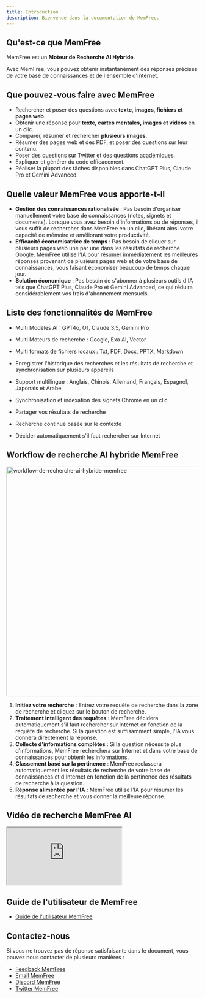 ```yaml
---
title: Introduction
description: Bienvenue dans la documentation de MemFree.
---
```


## Qu'est-ce que MemFree

MemFree est un <b>Moteur de Recherche AI Hybride</b>.

Avec MemFree, vous pouvez obtenir instantanément des réponses précises de votre base de connaissances et de l'ensemble d'Internet.

## Que pouvez-vous faire avec MemFree

-   Rechercher et poser des questions avec **texte, images, fichiers et pages web**.
-   Obtenir une réponse pour **texte, cartes mentales, images et vidéos** en un clic.
-   Comparer, résumer et rechercher **plusieurs images**.
-   Résumer des pages web et des PDF, et poser des questions sur leur contenu.
-   Poser des questions sur Twitter et des questions académiques.
-   Expliquer et générer du code efficacement.
-   Réaliser la plupart des tâches disponibles dans ChatGPT Plus, Claude Pro et Gemini Advanced.

## Quelle valeur MemFree vous apporte-t-il

-   **Gestion des connaissances rationalisée** : Pas besoin d'organiser manuellement votre base de connaissances (notes, signets et documents). Lorsque vous avez besoin d'informations ou de réponses, il vous suffit de rechercher dans MemFree en un clic, libérant ainsi votre capacité de mémoire et améliorant votre productivité.
-   **Efficacité économisatrice de temps** : Pas besoin de cliquer sur plusieurs pages web une par une dans les résultats de recherche Google. MemFree utilise l'IA pour résumer immédiatement les meilleures réponses provenant de plusieurs pages web et de votre base de connaissances, vous faisant économiser beaucoup de temps chaque jour.
-   **Solution économique** : Pas besoin de s'abonner à plusieurs outils d'IA tels que ChatGPT Plus, Claude Pro et Gemini Advanced, ce qui réduira considérablement vos frais d'abonnement mensuels.

## Liste des fonctionnalités de MemFree

-   Multi Modèles AI : GPT4o, O1, Claude 3.5, Gemini Pro

-   Multi Moteurs de recherche : Google, Exa AI, Vector

-   Multi formats de fichiers locaux : Txt, PDF, Docx, PPTX, Markdown

-   Enregistrer l'historique des recherches et les résultats de recherche et synchronisation sur plusieurs appareils

-   Support multilingue : Anglais, Chinois, Allemand, Français, Espagnol, Japonais et Arabe

-   Synchronisation et indexation des signets Chrome en un clic

-   Partager vos résultats de recherche

-   Recherche continue basée sur le contexte

-   Décider automatiquement s'il faut rechercher sur Internet

## Workflow de recherche AI hybride MemFree

<Image
    className="mt-4 overflow-hidden rounded-lg border"
    width="800"
    height="600"
    src="/memfree-hybrid-ai-search.webp"
    alt="workflow-de-recherche-ai-hybride-memfree"
/>

1.  **Initiez votre recherche** : Entrez votre requête de recherche dans la zone de recherche et cliquez sur le bouton de recherche.
2.  **Traitement intelligent des requêtes** : MemFree décidera automatiquement s'il faut rechercher sur Internet en fonction de la requête de recherche. Si la question est suffisamment simple, l'IA vous donnera directement la réponse.
3.  **Collecte d'informations complètes** : Si la question nécessite plus d'informations, MemFree recherchera sur Internet et dans votre base de connaissances pour obtenir les informations.
4.  **Classement basé sur la pertinence** : MemFree reclassera automatiquement les résultats de recherche de votre base de connaissances et d'Internet en fonction de la pertinence des résultats de recherche à la question.
5.  **Réponse alimentée par l'IA** : MemFree utilise l'IA pour résumer les résultats de recherche et vous donner la meilleure réponse.

## Vidéo de recherche MemFree AI

<iframe
    className="mt-6 aspect-video w-full"
    src="https://www.youtube.com/embed/So_4pb3ynVk"
    title="MemFree : Moteur de Recherche AI Hybride"
    allow="accelerometer; autoplay; clipboard-write; encrypted-media; gyroscope; picture-in-picture; web-share; fullscreen"
    referrerPolicy="strict-origin-when-cross-origin"
    allowFullScreen
></iframe>

## Guide de l'utilisateur de MemFree

-   [Guide de l'utilisateur MemFree](/docs/memfree-user-guide)

## Contactez-nous

Si vous ne trouvez pas de réponse satisfaisante dans le document, vous pouvez nous contacter de plusieurs manières :

-   [Feedback MemFree](https://feedback.memfree.me/)
-   [Email MemFree](mailto:support@memfrre.me)
-   [Discord MemFree](https://discord.com/invite/7QqyMSTaRq)
-   [Twitter MemFree](https://x.com/ahaapple2023)